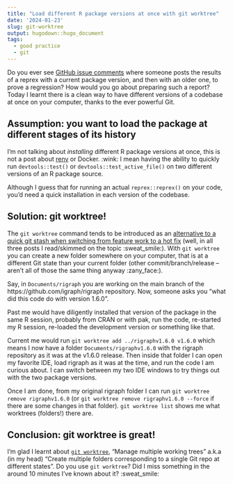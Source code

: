 ```yaml
---
title: "Load different R package versions at once with git worktree"
date: '2024-01-23'
slug: git-worktree
output: hugodown::hugo_document
tags:
  - good practice
  - git
---
```


Do you ever see [GitHub issue comments](https://github.com/igraph/rigraph/issues/1097) where someone posts the results of a reprex with a current package version, and then with an older one, to prove a regression?
How would you go about preparing such a report?
Today I learnt there is a clean way to have different versions of a codebase at once on your computer, thanks to the ever powerful Git.

## Assumption: you want to load the package at different stages of its history

I'm not talking about _installing_ different R package versions at once, this is not a post about [renv](https://rstudio.github.io/renv/articles/renv.html) or Docker. :wink:
I mean having the ability to quickly run `devtools::test()` or `devtools::test_active_file()` on two different versions of an R package source.

Although I guess that for running an actual `reprex::reprex()` on your code, you'd need a quick installation in each version of the codebase.

## Solution: git worktree!

The `git worktree` command tends to be introduced as an [alternative to a quick git stash when switching from feature work to a hot fix](https://www.gitkraken.com/learn/git/git-worktree) (well, in all three posts I read/skimmed on the topic :sweat_smile:).
With `git worktree` you can create a new folder somewhere on your computer, that is at a different Git state than your current folder (other commit/branch/release -- aren't all of those the same thing anyway :zany_face:).

Say, in `Documents/rigraph` you are working on the main branch of the https://github.com/igraph/rigraph repository.
Now, someone asks you "what did this code do with version 1.6.0".

Past me would have diligently installed that version of the package in the same R session, probably from CRAN or with pak, run the code, re-started my R session, re-loaded the development version or something like that.

Current me would run `git worktree add ../rigraphv1.6.0 v1.6.0` which means I now have a folder `Documents/rigraphv1.6.0` with the rigraph repository as it was at the v1.6.0 release. 
Then inside that folder I can open my favorite IDE, load rigraph as it was at the time, and run the code I am curious about.
I can switch between my two IDE windows to try things out with the two package versions.

Once I am done, from my original rigraph folder I can run `git worktree remove rigraphv1.6.0` (or `git worktree remove rigraphv1.6.0 --force` if there are some changes in that folder). 
`git worktree list` shows me what worktrees (folders!) there are.

## Conclusion: git worktree is great!

I'm glad I learnt about [`git worktree`](https://git-scm.com/docs/git-worktree), "Manage multiple working trees" a.k.a (in my head) "Create multiple folders corresponding to a single Git repo at different states". 
Do you use `git worktree`? 
Did I miss something in the around 10 minutes I've known about it? :sweat_smile: